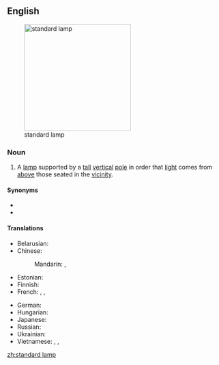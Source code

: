 ==English==
[[Image:Floor lamp (5906).JPG|thumb|250px|right|standard lamp]]

===Noun===
{{en-noun|head=[[standard]] [[lamp]]}}

# A [[lamp]] supported by a [[tall]] [[vertical]] [[pole]] in order that [[light]] comes from [[above]] those seated in the [[vicinity]].

====Synonyms====
* {{l|en|floor lamp}}
* {{l|en|torchère}}

====Translations====
{{trans-top|a floor lamp supported by a pole}}
* Belarusian: {{t|be|таршэр|m|tr=taršér|sc=Cyrl}}
* Chinese:
*: Mandarin: {{t+|cmn|落地燈|sc=Hani}}, {{t|cmn|落地灯|tr=luòdìdēng|sc=Hani}}
* Estonian: {{t|et|põrandalamp}}
* Finnish: {{t+|fi|jalkalamppu}}
* French: {{t+|fr|torchère|f}}, {{t|fr|lampe à pied|f}}, {{t+|fr|liseuse|f}}
{{trans-mid}}
* German: {{t+|de|Stehlampe|f}}
* Hungarian: {{t+|hu|állólámpa}}
* Japanese: {{t|ja|フロアスタンド|tr=furoasutando|sc=Jpan}}
* Russian: {{t+|ru|торше́р|m}}
* Ukrainian: {{t|uk|торшер|m|tr=toršér|sc=Cyrl}}
* Vietnamese: {{t|vi|đèn chân đế}}, {{t|vi|đèn chân hạc}}, {{t|vi|đèn toóc-se}}
{{trans-bottom}}

[[zh:standard lamp]]